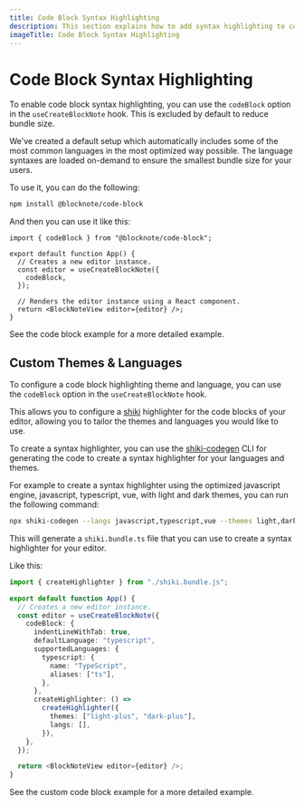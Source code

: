 ```yaml
---
title: Code Block Syntax Highlighting
description: This section explains how to add syntax highlighting to code blocks.
imageTitle: Code Block Syntax Highlighting
---
```



# Code Block Syntax Highlighting

To enable code block syntax highlighting, you can use the `codeBlock` option in the `useCreateBlockNote` hook. This is excluded by default to reduce bundle size.

We've created a default setup which automatically includes some of the most common languages in the most optimized way possible. The language syntaxes are loaded on-demand to ensure the smallest bundle size for your users.

To use it, you can do the following:

```sh
npm install @blocknote/code-block
```

And then you can use it like this:

```tsx
import { codeBlock } from "@blocknote/code-block";

export default function App() {
  // Creates a new editor instance.
  const editor = useCreateBlockNote({
    codeBlock,
  });

  // Renders the editor instance using a React component.
  return <BlockNoteView editor={editor} />;
}
```

See the code block example for a more detailed example.

<Example name="theming/code-block" />

## Custom Themes & Languages

To configure a code block highlighting theme and language, you can use the `codeBlock` option in the `useCreateBlockNote` hook.

This allows you to configure a [shiki](https://shiki.style) highlighter for the code blocks of your editor, allowing you to tailor the themes and languages you would like to use.

To create a syntax highlighter, you can use the [shiki-codegen](https://shiki.style/packages/codegen) CLI for generating the code to create a syntax highlighter for your languages and themes.

For example to create a syntax highlighter using the optimized javascript engine, javascript, typescript, vue, with light and dark themes, you can run the following command:

```bash
npx shiki-codegen --langs javascript,typescript,vue --themes light,dark --engine javascript --precompiled ./shiki.bundle.ts
```

This will generate a `shiki.bundle.ts` file that you can use to create a syntax highlighter for your editor.

Like this:

```ts
import { createHighlighter } from "./shiki.bundle.js";

export default function App() {
  // Creates a new editor instance.
  const editor = useCreateBlockNote({
    codeBlock: {
      indentLineWithTab: true,
      defaultLanguage: "typescript",
      supportedLanguages: {
        typescript: {
          name: "TypeScript",
          aliases: ["ts"],
        },
      },
      createHighlighter: () =>
        createHighlighter({
          themes: ["light-plus", "dark-plus"],
          langs: [],
        }),
    },
  });

  return <BlockNoteView editor={editor} />;
}
```

See the custom code block example for a more detailed example.

<Example name="theming/custom-code-block" />
